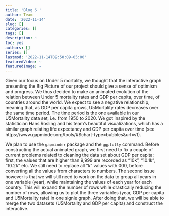 ```yaml
---
title: 'Blog 6 '
author: Team
date: '2022-11-14'
slug: []
categories: []
tags: []
description: ~
toc: yes
authors: []
series: []
lastmod: '2022-11-14T09:50:09-05:00'
featuredVideo: ~
featuredImage: ~
---
```

 
 Given our focus on Under 5 mortality, we thought that the interactive graph presenting the Big Picture of our project should give a sense of optimism and progress. We thus decided to make an animated evolution of the relation between Under 5 mortality rates and GDP per capita, over time, of countries around the world. We expect to see a negative relationship, meaning that, as GDP per capita grows, U5Mortality rates decreases over the same time period. The time period is the one available in our U5Mortality data set, i.e. from 1950 to 2020. We got inspired by the statistician Hans Rosling and his team's beautiful visualizations, which has a similar graph relating life expectancy and GDP per capita over time (see https://www.gapminder.org/tools/#$chart-type=bubbles&url=v1). 

We plan to use the `gapminder` package and the `ggplotly` command. Before constructing the actual animated graph, we first need to fix a couple of current problems related to cleaning the data set about GDP per capita: first, the values that are higher than 9,999 are recorded as "10k", "10.1k", "10.2k" etc. We still need to replace all "k" values with 000, before converting all the values from characters to numbers. The second issue however is that we will still need to work on the data to group all years in one variable (year), while maintaining the values of each year for each country. This will expand the number of rows while drastically reducing the number of rows, allowing us to plot the three variables (year, GDP per capita and U5Mortality rate) in one signle graph. After doing that, we will be able to merge the two datasets (U5Mortality and GDP per capita) and construct the interactive.


